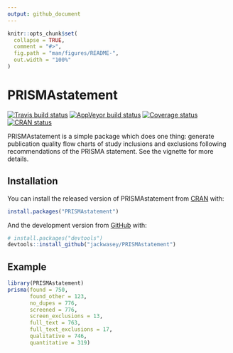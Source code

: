 ```yaml
---
output: github_document
---
```

<!-- README.md is generated from README.Rmd. Please edit that file, then:
rmarkdown::render("README.Rmd")
-->

```r
knitr::opts_chunk$set(
  collapse = TRUE,
  comment = "#>",
  fig.path = "man/figures/README-",
  out.width = "100%"
)
```
# PRISMAstatement

[![Travis build status](https://travis-ci.org/jackwasey/PRISMAstatement.svg?branch=master)](https://travis-ci.org/jackwasey/PRISMAstatement)
[![AppVeyor build status](https://ci.appveyor.com/api/projects/status/github/jackwasey/PRISMAstatement?branch=master&svg=true)](https://ci.appveyor.com/project/jackwasey/PRISMAstatement)
[![Coverage status](https://codecov.io/gh/jackwasey/PRISMAstatement/branch/master/graph/badge.svg)](https://codecov.io/github/jackwasey/PRISMAstatement?branch=master)
[![CRAN status](https://www.r-pkg.org/badges/version/PRISMAstatement)](https://cran.r-project.org/package=PRISMAstatement)

PRISMAstatement is a simple package which does one thing: generate publication quality flow charts of study inclusions and exclusions following recommendations of the PRISMA statement. See the vignette for more details.

## Installation

You can install the released version of PRISMAstatement from [CRAN](https://CRAN.R-project.org) with:

``` r
install.packages("PRISMAstatement")
```

And the development version from [GitHub](https://github.com/) with:

``` r
# install.packages("devtools")
devtools::install_github("jackwasey/PRISMAstatement")
```
## Example

```r
library(PRISMAstatement)
prisma(found = 750,
       found_other = 123,
       no_dupes = 776, 
       screened = 776, 
       screen_exclusions = 13, 
       full_text = 763,
       full_text_exclusions = 17, 
       qualitative = 746, 
       quantitative = 319)
```
